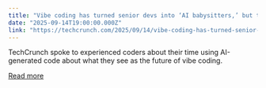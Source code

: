 ```yaml
---
title: "Vibe coding has turned senior devs into ‘AI babysitters,’ but they say it’s worth it"
date: "2025-09-14T19:00:00.000Z"
link: "https://techcrunch.com/2025/09/14/vibe-coding-has-turned-senior-devs-into-ai-babysitters-but-they-say-its-worth-it/"
---
```


TechCrunch spoke to experienced coders about their time using AI-generated code about what they see as the future of vibe coding. 

[Read more](https://techcrunch.com/2025/09/14/vibe-coding-has-turned-senior-devs-into-ai-babysitters-but-they-say-its-worth-it/)
